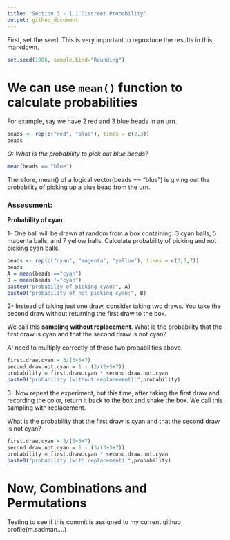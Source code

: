 ```yaml
---
title: "Section 3 - 1.1 Discreet Probability"
output: github_document
---
```


First, set the seed. This is very important to reproduce the results in this markdown.

```r
set.seed(1986, sample.kind="Rounding")
```

# We can use `mean()` function to calculate probabilities

For example, say we have 2 red and 3 blue beads in an urn.

```r
beads <- rep(c("red", "blue"), times = c(2,3))
beads
```

*Q: What is the probability to pick out blue beads?*

```r
mean(beads == "blue")
```

Therefore, mean() of a logical vector(beads == "blue") is giving out the probability of picking up a blue bead from the urn.

### Assessment:

**Probability of cyan**

1- One ball will be drawn at random from a box containing: 3 cyan balls, 5 magenta balls, and 7 yellow balls. Calculate probability of picking and not picking cyan balls.

```r
beads <- rep(c("cyan", "magenta", "yellow"), times = c(3,5,7))
beads
A = mean(beads =="cyan")
B = mean(beads !="cyan")
paste0("probabiliy of picking cyan:", A)
paste0("probability of not picking cyan:", B)

```

2- Instead of taking just one draw, consider taking two draws. You take the second draw without returning the first draw to the box.

We call this **sampling without replacement**. What is the probability that the first draw is cyan and that the second draw is not cyan?

*A:* need to multiply correctly of those two probabilities above.

```r
first.draw.cyan = 3/(3+5+7)
second.draw.not.cyan = 1 - (2/(2+5+7))
probability = first.draw.cyan * second.draw.not.cyan
paste0("probability (without replacement):",probability)


```

3- Now repeat the experiment, but this time, after taking the first draw and recording the color, return it back to the box and shake the box. We call this sampling with replacement.

What is the probability that the first draw is cyan and that the second draw is not cyan?

```r
first.draw.cyan = 3/(3+5+7)
second.draw.not.cyan = 1 - (3/(3+5+7))
probability = first.draw.cyan * second.draw.not.cyan
paste0("probability (with replacement):",probability)
```

# **Now, Combinations and Permutations**  

Testing to see if this commit is assigned to my current github profile(m.sadman....)
